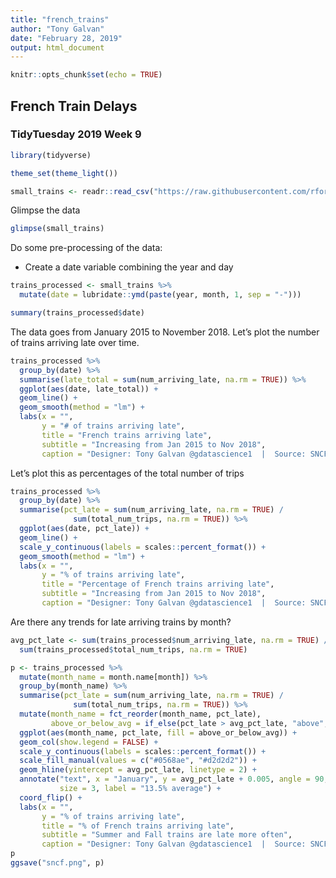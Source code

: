```yaml
---
title: "french_trains"
author: "Tony Galvan"
date: "February 28, 2019"
output: html_document
---
```


```r
knitr::opts_chunk$set(echo = TRUE)
```

## French Train Delays
### TidyTuesday 2019 Week 9

```r
library(tidyverse)

theme_set(theme_light())
```

```r
small_trains <- readr::read_csv("https://raw.githubusercontent.com/rfordatascience/tidytuesday/master/data/2019/2019-02-26/small_trains.csv") 
```

Glimpse the data
```r
glimpse(small_trains)
```

Do some pre-processing of the data:

* Create a date variable combining the year and day
```r
trains_processed <- small_trains %>%
  mutate(date = lubridate::ymd(paste(year, month, 1, sep = "-")))

summary(trains_processed$date)
```

The data goes from January 2015 to November 2018.  Let's plot the number of trains arriving late over time.
```r
trains_processed %>%
  group_by(date) %>%
  summarise(late_total = sum(num_arriving_late, na.rm = TRUE)) %>%
  ggplot(aes(date, late_total)) +
  geom_line() + 
  geom_smooth(method = "lm") +
  labs(x = "",
       y = "# of trains arriving late",
       title = "French trains arriving late",
       subtitle = "Increasing from Jan 2015 to Nov 2018",
       caption = "Designer: Tony Galvan @gdatascience1  |  Source: SNCF")
```

Let's plot this as percentages of the total number of trips
```r
trains_processed %>%
  group_by(date) %>%
  summarise(pct_late = sum(num_arriving_late, na.rm = TRUE) / 
              sum(total_num_trips, na.rm = TRUE)) %>%
  ggplot(aes(date, pct_late)) +
  geom_line() + 
  scale_y_continuous(labels = scales::percent_format()) +
  geom_smooth(method = "lm") +
  labs(x = "",
       y = "% of trains arriving late",
       title = "Percentage of French trains arriving late",
       subtitle = "Increasing from Jan 2015 to Nov 2018",
       caption = "Designer: Tony Galvan @gdatascience1  |  Source: SNCF")
```


Are there any trends for late arriving trains by month?
```r
avg_pct_late <- sum(trains_processed$num_arriving_late, na.rm = TRUE) / 
  sum(trains_processed$total_num_trips, na.rm = TRUE)

p <- trains_processed %>%
  mutate(month_name = month.name[month]) %>%
  group_by(month_name) %>%
  summarise(pct_late = sum(num_arriving_late, na.rm = TRUE) / 
              sum(total_num_trips, na.rm = TRUE)) %>%
  mutate(month_name = fct_reorder(month_name, pct_late),
         above_or_below_avg = if_else(pct_late > avg_pct_late, "above", "below")) %>%
  ggplot(aes(month_name, pct_late, fill = above_or_below_avg)) +
  geom_col(show.legend = FALSE) +
  scale_y_continuous(labels = scales::percent_format()) +
  scale_fill_manual(values = c("#0568ae", "#d2d2d2")) +
  geom_hline(yintercept = avg_pct_late, linetype = 2) +
  annotate("text", x = "January", y = avg_pct_late + 0.005, angle = 90, 
           size = 3, label = "13.5% average") +
  coord_flip() +
  labs(x = "",
       y = "% of trains arriving late",
       title = "% of French trains arriving late",
       subtitle = "Summer and Fall trains are late more often",
       caption = "Designer: Tony Galvan @gdatascience1  |  Source: SNCF")
p
ggsave("sncf.png", p)
```

